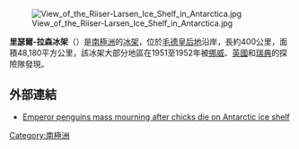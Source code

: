 [[Image:View_of_the_Riiser-Larsen_Ice_Shelf_in_Antarctica.jpg|thumb]]

'''里瑟爾-拉森冰架'''（{{lang-en|Riiser-Larsen Ice Shelf}}）是[[南極洲|南極洲]]的[[冰架|冰架]]，位於[[毛德皇后地|毛德皇后地]]沿岸，長約400公里，面積48,180平方公里，該冰架大部分地區在1951至1952年被[[挪威|挪威]]、[[英國|英國]]和[[瑞典|瑞典]]的探險隊發現。

==外部連結==
*[http://www.dailytelegraph.com.au/news/world/emperor-penguins-mass-mourning-after-chicks-die-on-antarctic-ice-shelf/story-e6frev00-1225995670432 Emperor penguins mass mourning after chicks die on Antarctic ice shelf]

{{coord|72|40|S|16|0|W|display=title|type:glacier_scale:4000000}}

{{Authority control}}
{{Antarctica-geo-stub}}
[[Category:南極洲|Category:南極洲]]